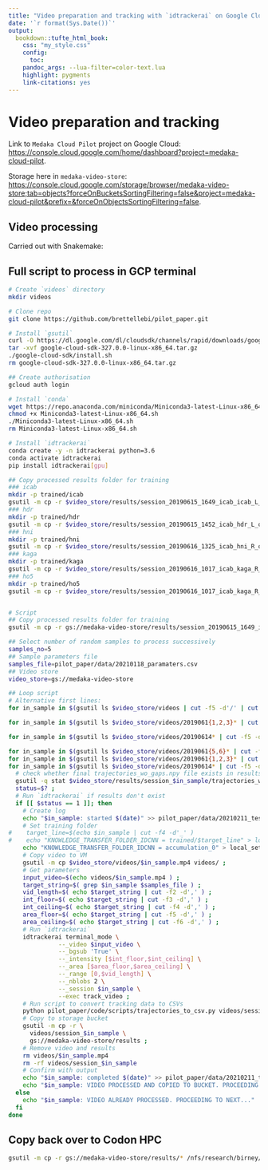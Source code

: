 ```yaml
---
title: "Video preparation and tracking with `idtrackerai` on Google Cloud"
date: '`r format(Sys.Date())`'
output:
  bookdown::tufte_html_book:
    css: "my_style.css"
    config:
      toc:
    pandoc_args: --lua-filter=color-text.lua
    highlight: pygments
    link-citations: yes
---
```


# Video preparation and tracking

Link to `Medaka Cloud Pilot` project on Google Cloud: <https://console.cloud.google.com/home/dashboard?project=medaka-cloud-pilot>.

Storage here in `medaka-video-store`: <https://console.cloud.google.com/storage/browser/medaka-video-store;tab=objects?forceOnBucketsSortingFiltering=false&project=medaka-cloud-pilot&prefix=&forceOnObjectsSortingFiltering=false>.

## Video processing

Carried out with Snakemake:



## Full script to process in GCP terminal

```bash
# Create `videos` directory
mkdir videos

# Clone repo
git clone https://github.com/brettellebi/pilot_paper.git

# Install `gsutil`
curl -O https://dl.google.com/dl/cloudsdk/channels/rapid/downloads/google-cloud-sdk-327.0.0-linux-x86_64.tar.gz
tar -xvf google-cloud-sdk-327.0.0-linux-x86_64.tar.gz
./google-cloud-sdk/install.sh
rm google-cloud-sdk-327.0.0-linux-x86_64.tar.gz

## Create authorisation
gcloud auth login

# Install `conda` 
wget https://repo.anaconda.com/miniconda/Miniconda3-latest-Linux-x86_64.sh
chmod +x Miniconda3-latest-Linux-x86_64.sh
./Miniconda3-latest-Linux-x86_64.sh
rm Miniconda3-latest-Linux-x86_64.sh

# Install `idtrackerai`
conda create -y -n idtrackerai python=3.6
conda activate idtrackerai
pip install idtrackerai[gpu]

## Copy processed results folder for training
### icab
mkdir -p trained/icab
gsutil -m cp -r $video_store/results/session_20190615_1649_icab_icab_L_q2_open_field/accumulation_0/* trained/icab
### hdr
mkdir -p trained/hdr
gsutil -m cp -r $video_store/results/session_20190615_1452_icab_hdr_L_q2_novel_object/accumulation_0/* trained/hdr
### hni
mkdir -p trained/hni
gsutil -m cp -r $video_store/results/session_20190616_1325_icab_hni_R_q2_novel_object/accumulation_0/* trained/hni
### kaga
mkdir -p trained/kaga
gsutil -m cp -r $video_store/results/session_20190616_1017_icab_kaga_R_q1_novel_object/accumulation_0/* trained/kaga
### ho5
mkdir -p trained/ho5
gsutil -m cp -r $video_store/results/session_20190616_1017_icab_kaga_R_q1_novel_object/accumulation_0/* trained/ho5


# Script
## Copy processed results folder for training
gsutil -m cp -r gs://medaka-video-store/results/session_20190615_1649_icab_icab_L_q2_open_field/accumulation_0 .

## Select number of random samples to process successively
samples_no=5
## Sample parameters file
samples_file=pilot_paper/data/20210118_paramaters.csv
## Video store
video_store=gs://medaka-video-store

## Loop script
# Alternative first lines:
for in_sample in $(gsutil ls $video_store/videos | cut -f5 -d'/' | cut -f1 -d'.' | shuf -n $samples_no); do

for in_sample in $(gsutil ls $video_store/videos/2019061{1,2,3}* | cut -f5 -d'/' | cut -f1 -d'.' ); do

for in_sample in $(gsutil ls $video_store/videos/20190614* | cut -f5 -d'/' | cut -f1 -d'.' ); do

for in_sample in $(gsutil ls $video_store/videos/2019061{5,6}* | cut -f5 -d'/' | cut -f1 -d'.' ); do
for in_sample in $(gsutil ls $video_store/videos/2019061{1,2,3}* | cut -f5 -d'/' | cut -f1 -d'.' ); do
for in_sample in $(gsutil ls $video_store/videos/20190614* | cut -f5 -d'/' | cut -f1 -d'.' ); do
  # check whether final trajectories_wo_gaps.npy file exists in results folder
  gsutil -q stat $video_store/results/session_$in_sample/trajectories_wo_gaps/trajectories_wo_gaps.npy ;
  status=$? ;
  # Run `idtrackerai` if results don't exist
  if [[ $status == 1 ]]; then
    # Create log
    echo "$in_sample: started $(date)" >> pilot_paper/data/20210211_test_train.txt ;
    # Set training folder
#    target_line=$(echo $in_sample | cut -f4 -d'_' )
#    echo "KNOWLEDGE_TRANSFER_FOLDER_IDCNN = trained/$target_line" > local_settings.py ;
    echo "KNOWLEDGE_TRANSFER_FOLDER_IDCNN = accumulation_0" > local_settings.py ;
    # Copy video to VM
    gsutil -m cp $video_store/videos/$in_sample.mp4 videos/ ;
    # Get parameters
    input_video=$(echo videos/$in_sample.mp4 ) ;
    target_string=$( grep $in_sample $samples_file ) ;
    vid_length=$( echo $target_string | cut -f2 -d',' ) ;
    int_floor=$( echo $target_string | cut -f3 -d',' ) ;
    int_ceiling=$( echo $target_string | cut -f4 -d',' ) ;
    area_floor=$( echo $target_string | cut -f5 -d',' ) ;
    area_ceiling=$( echo $target_string | cut -f6 -d',' ) ;
    # Run `idtrackerai`
    idtrackerai terminal_mode \
              --_video $input_video \
              --_bgsub 'True' \
              --_intensity [$int_floor,$int_ceiling] \
              --_area [$area_floor,$area_ceiling] \
              --_range [0,$vid_length] \
              --_nblobs 2 \
              --_session $in_sample \
              --exec track_video ;
    # Run script to convert tracking data to CSVs
    python pilot_paper/code/scripts/trajectories_to_csv.py videos/session_$in_sample ;
    # Copy to storage bucket
    gsutil -m cp -r \
      videos/session_$in_sample \
      gs://medaka-video-store/results ;
    # Remove video and results
    rm videos/$in_sample.mp4
    rm -rf videos/session_$in_sample
    # Confirm with output
    echo "$in_sample: completed $(date)" >> pilot_paper/data/20210211_test_train.txt
    echo "$in_sample: VIDEO PROCESSED AND COPIED TO BUCKET. PROCEEDING TO NEXT..."
  else
    echo "$in_sample: VIDEO ALREADY PROCESSED. PROCEEDING TO NEXT..."
  fi
done
```

## Copy back over to Codon HPC

```bash
gsutil -m cp -r gs://medaka-video-store/results/* /nfs/research/birney/users/ian/pilot/tracking_results/
```

